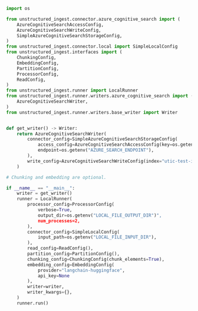 ```python Python
import os

from unstructured_ingest.connector.azure_cognitive_search import (
    AzureCognitiveSearchAccessConfig,
    AzureCognitiveSearchWriteConfig,
    SimpleAzureCognitiveSearchStorageConfig,
)
from unstructured_ingest.connector.local import SimpleLocalConfig
from unstructured_ingest.interfaces import (
    ChunkingConfig,
    EmbeddingConfig,
    PartitionConfig,
    ProcessorConfig,
    ReadConfig,
)
from unstructured_ingest.runner import LocalRunner
from unstructured_ingest.runner.writers.azure_cognitive_search import (
    AzureCognitiveSearchWriter,
)
from unstructured_ingest.runner.writers.base_writer import Writer


def get_writer() -> Writer:
    return AzureCognitiveSearchWriter(
        connector_config=SimpleAzureCognitiveSearchStorageConfig(
            access_config=AzureCognitiveSearchAccessConfig(key=os.getenv("AZURE_SEARCH_API_KEY")),
            endpoint=os.getenv("AZURE_SEARCH_ENDPOINT"),
        ),
        write_config=AzureCognitiveSearchWriteConfig(index="utic-test-ingest-fixtures-output"),
    )

# Chunking and embedding are optional.

if __name__ == "__main__":
    writer = get_writer()
    runner = LocalRunner(
        processor_config=ProcessorConfig(
            verbose=True,
            output_dir=os.getenv("LOCAL_FILE_OUTPUT_DIR")",
            num_processes=2,
        ),
        connector_config=SimpleLocalConfig(
            input_path=os.getenv("LOCAL_FILE_INPUT_DIR"),
        ),
        read_config=ReadConfig(),
        partition_config=PartitionConfig(),
        chunking_config=ChunkingConfig(chunk_elements=True),
        embedding_config=EmbeddingConfig(
            provider="langchain-huggingface",
            api_key=None
        ),
        writer=writer,
        writer_kwargs={},
    )
    runner.run()
```
